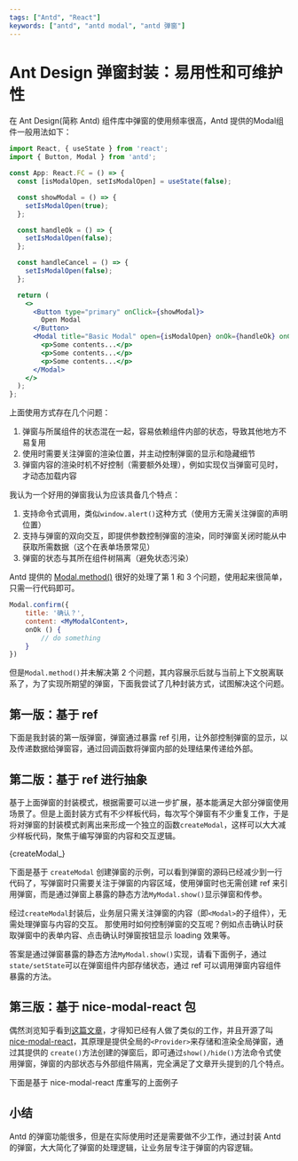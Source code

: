 ```yaml
---
tags: ["Antd", "React"]
keywords: ["antd", "antd modal", "antd 弹窗"]
---
```


# Ant Design 弹窗封装：易用性和可维护性

在 Ant Design(简称 Antd) 组件库中弹窗的使用频率很高，Antd 提供的Modal组件一般用法如下：

```jsx
import React, { useState } from 'react';
import { Button, Modal } from 'antd';

const App: React.FC = () => {
  const [isModalOpen, setIsModalOpen] = useState(false);

  const showModal = () => {
    setIsModalOpen(true);
  };

  const handleOk = () => {
    setIsModalOpen(false);
  };

  const handleCancel = () => {
    setIsModalOpen(false);
  };

  return (
    <>
      <Button type="primary" onClick={showModal}>
        Open Modal
      </Button>
      <Modal title="Basic Modal" open={isModalOpen} onOk={handleOk} onCancel={handleCancel}>
        <p>Some contents...</p>
        <p>Some contents...</p>
        <p>Some contents...</p>
      </Modal>
    </>
  );
};
```

上面使用方式存在几个问题：
1. 弹窗与所属组件的状态混在一起，容易依赖组件内部的状态，导致其他地方不易复用
2. 使用时需要关注弹窗的渲染位置，并主动控制弹窗的显示和隐藏细节
3. 弹窗内容的渲染时机不好控制（需要额外处理），例如实现仅当弹窗可见时，才动态加载内容

我认为一个好用的弹窗我认为应该具备几个特点：
1. 支持命令式调用，类似`window.alert()`这种方式（使用方无需关注弹窗的声明位置）
2. 支持与弹窗的双向交互，即提供参数控制弹窗的渲染，同时弹窗关闭时能从中获取所需数据（这个在表单场景常见）
3. 弹窗的状态与其所在组件树隔离（避免状态污染）

Antd 提供的 [Modal.method()](<https://4x.ant.design/components/modal-cn/#Modal.method()>) 很好的处理了第 1 和 3 个问题，使用起来很简单，只需一行代码即可。

```jsx
Modal.confirm({
    title: '确认？',
    content: <MyModalContent>,
    onOk () {
        // do something
    }
})
```

但是`Modal.method()`并未解决第 2 个问题，其内容展示后就与当前上下文脱离联系了，为了实现所期望的弹窗，下面我尝试了几种封装方式，试图解决这个问题。

<!--truncate-->

## 第一版：基于 ref

下面是我封装的第一版弹窗，弹窗通过暴露 ref 引用，让外部控制弹窗的显示，以及传递数据给弹窗容，通过回调函数将弹窗内部的处理结果传递给外部。


<Demo1/>

## 第二版：基于 ref 进行抽象

基于上面弹窗的封装模式，根据需要可以进一步扩展，基本能满足大部分弹窗使用场景了。但是上面封装方式有不少样板代码，每次写个弹窗有不少重复工作，于是将对弹窗的封装模式剥离出来形成一个独立的函数`createModal`，这样可以大大减少样板代码，聚焦于编写弹窗的内容和交互逻辑。



<CodeBlock language="tsx">{createModal_}</CodeBlock>

下面是基于 `createModal` 创建弹窗的示例，可以看到弹窗的源码已经减少到一行代码了，写弹窗时只需要关注于弹窗的内容区域，使用弹窗时也无需创建 ref 来引用弹窗，而是通过弹窗上暴露的静态方法`MyModal.show()`显示弹窗和传参。


<Demo2/>

经过`createModal`封装后，业务层只需关注弹窗的内容（即`<Modal>`的子组件），无需处理弹窗与内容的交互。 那使用时如何控制弹窗的交互呢？例如点击确认时获取弹窗中的表单内容、点击确认时弹窗按钮显示 loading 效果等。

答案是通过弹窗暴露的静态方法`MyModal.show()`实现，请看下面例子，通过 `state/setState`可以在弹窗组件内部存储状态，通过 ref 可以调用弹窗内容组件暴露的方法。


<Demo3/>

## 第三版：基于 nice-modal-react 包

偶然浏览知乎看到[这篇文章](https://zhuanlan.zhihu.com/p/552965494)，才得知已经有人做了类似的工作，并且开源了叫 [nice-modal-react](https://github.com/eBay/nice-modal-react)，其原理是提供全局的`<Provider>`来存储和渲染全局弹窗，通过其提供的 `create()`方法创建的弹窗后，即可通过`show()/hide()`方法命令式使用弹窗，弹窗的内部状态与外部组件隔离，完全满足了文章开头提到的几个特点。

下面是基于 nice-modal-react 库重写的上面例子


<Demo4 />

## 小结

Antd 的弹窗功能很多，但是在实际使用时还是需要做不少工作，通过封装 Antd 的弹窗，大大简化了弹窗的处理逻辑，让业务层专注于弹窗的内容逻辑。
